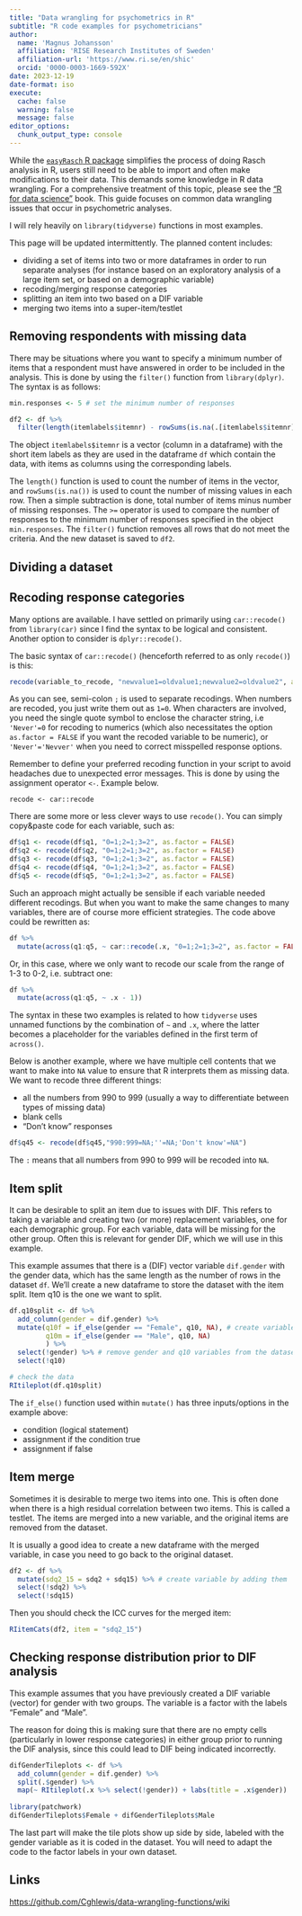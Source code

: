 ---
title: "Data wrangling for psychometrics in R"
subtitle: "R code examples for psychometricians"
author: 
  name: 'Magnus Johansson'
  affiliation: 'RISE Research Institutes of Sweden'
  affiliation-url: 'https://www.ri.se/en/shic'
  orcid: '0000-0003-1669-592X'
date: 2023-12-19
date-format: iso
execute: 
  cache: false
  warning: false
  message: false
editor_options: 
  chunk_output_type: console
---

While the [`easyRasch` R package](https://pgmj.github.io/easyRasch/) simplifies the process of doing Rasch analysis in R, users still need to be able to import and often make modifications to their data. This demands some knowledge in R data wrangling. For a comprehensive treatment of this topic, please see the ["R for data science"](https://r4ds.had.co.nz/) book. This guide focuses on common data wrangling issues that occur in psychometric analyses.

I will rely heavily on `library(tidyverse)` functions in most examples.

This page will be updated intermittently. The planned content includes:

- dividing a set of items into two or more dataframes in order to run separate analyses (for instance based on an exploratory analysis of a large item set, or based on a demographic variable)
- recoding/merging response categories
- splitting an item into two based on a DIF variable
- merging two items into a super-item/testlet

## Removing respondents with missing data

There may be situations where you want to specify a minimum number of items that a respondent must have answered in order to be included in the analysis. This is done by using the `filter()` function from `library(dplyr)`. The syntax is as follows:

``` r
min.responses <- 5 # set the minimum number of responses

df2 <- df %>% 
  filter(length(itemlabels$itemnr) - rowSums(is.na(.[itemlabels$itemnr])) >=     min.responses)
```

The object `itemlabels$itemnr` is a vector (column in a dataframe) with the short item labels as they are used in the dataframe `df` which contain the data, with items as columns using the corresponding labels. 

The `length()` function is used to count the number of items in the vector, and `rowSums(is.na())` is used to count the number of missing values in each row. Then a simple subtraction is done, total number of items minus number of missing responses. The `>=` operator is used to compare the number of responses to the minimum number of responses specified in the object `min.responses`. The `filter()` function removes all rows that do not meet the criteria. And the new dataset is saved to `df2`.

## Dividing a dataset

## Recoding response categories

Many options are available. I have settled on primarily using `car::recode()` from `library(car)` since I find the syntax to be logical and consistent. Another option to consider is `dplyr::recode()`.

The basic syntax of `car::recode()` (henceforth referred to as only `recode()`) is this:

``` r
recode(variable_to_recode, "newvalue1=oldvalue1;newvalue2=oldvalue2", as.factor = FALSE/TRUE)
```

As you can see, semi-colon `;` is used to separate recodings. When numbers are recoded, you just write them out as `1=0`. When characters are involved, you need the single quote symbol to enclose the character string, i.e `'Never'=0` for recoding to numerics (which also necessitates the option `as.factor = FALSE` if you want the recoded variable to be numeric), or `'Never'='Nevver'` when you need to correct misspelled response options.

::: {.callout-tip}
Remember to define your preferred recoding function in your script to avoid headaches due to unexpected error messages. This is done by using the assignment operator `<-`. Example below.

`recode <- car::recode`
:::

There are some more or less clever ways to use `recode()`. You can simply copy&paste code for each variable, such as:

``` r
df$q1 <- recode(df$q1, "0=1;2=1;3=2", as.factor = FALSE)
df$q2 <- recode(df$q2, "0=1;2=1;3=2", as.factor = FALSE)
df$q3 <- recode(df$q3, "0=1;2=1;3=2", as.factor = FALSE)
df$q4 <- recode(df$q4, "0=1;2=1;3=2", as.factor = FALSE)
df$q5 <- recode(df$q5, "0=1;2=1;3=2", as.factor = FALSE)
```

Such an approach might actually be sensible if each variable needed different recodings. But when you want to make the same changes to many variables, there are of course more efficient strategies. The code above could be rewritten as:

``` r
df %>% 
  mutate(across(q1:q5, ~ car::recode(.x, "0=1;2=1;3=2", as.factor = FALSE)))
```

Or, in this case, where we only want to recode our scale from the range of 1-3 to 0-2, i.e. subtract one:

``` r
df %>% 
  mutate(across(q1:q5, ~ .x - 1))
```

The syntax in these two examples is related to how `tidyverse` uses unnamed functions by the combination of `~` and `.x`, where the latter becomes a placeholder for the variables defined in the first term of `across()`.


Below is another example, where we have multiple cell contents that we want to make into `NA` value to ensure that R interprets them as missing data. We want to recode three different things:

- all the numbers from 990 to 999 (usually a way to differentiate between types of missing data)
- blank cells
- "Don't know" responses

``` r
df$q45 <- recode(df$q45,"990:999=NA;''=NA;'Don't know'=NA")
```

The `:` means that all numbers from 990 to 999 will be recoded into `NA`.

## Item split

It can be desirable to split an item due to issues with DIF. This refers to taking a variable and creating two (or more) replacement variables, one for each demographic group. For each variable, data will be missing for the other group. Often this is relevant for gender DIF, which we will use in this example.

This example assumes that there is a (DIF) vector variable `dif.gender` with the gender data, which has the same length as the number of rows in the dataset `df`. We'll create a new dataframe to store the dataset with the item split. Item q10 is the one we want to split.

``` r
df.q10split <- df %>% 
  add_column(gender = dif.gender) %>% 
  mutate(q10f = if_else(gender == "Female", q10, NA), # create variable q10f when gender is "Female"
         q10m = if_else(gender == "Male", q10, NA)
         ) %>% 
  select(!gender) %>% # remove gender and q10 variables from the dataset
  select(!q10)

# check the data
RItileplot(df.q10split)
```

The `if_else()` function used within `mutate()` has three inputs/options in the example above:

- condition (logical statement)
- assignment if the condition true
- assignment if false

## Item merge

Sometimes it is desirable to merge two items into one. This is often done when there is a high residual correlation between two items. This is called a testlet. The items are merged into a new variable, and the original items are removed from the dataset.

It is usually a good idea to create a new dataframe with the merged variable, in case you need to go back to the original dataset.

``` r
df2 <- df %>% 
  mutate(sdq2_15 = sdq2 + sdq15) %>% # create variable by adding them
  select(!sdq2) %>% 
  select(!sdq15)
```

Then you should check the ICC curves for the merged item:

``` r
RIitemCats(df2, item = "sdq2_15")
```

## Checking response distribution prior to DIF analysis

This example assumes that you have previously created a DIF variable (vector) for gender with two groups. The variable is a factor with the labels "Female" and "Male".

The reason for doing this is making sure that there are no empty cells (particularly in lower response categories) in either group prior to running the DIF analysis, since this could lead to DIF being indicated incorrectly.

``` r
difGenderTileplots <- df %>% 
  add_column(gender = dif.gender) %>% 
  split(.$gender) %>%
  map(~ RItileplot(.x %>% select(!gender)) + labs(title = .x$gender))
  
library(patchwork)
difGenderTileplots$Female + difGenderTileplots$Male
```
The last part will make the tile plots show up side by side, labeled with the gender variable as it is coded in the dataset. You will need to adapt the code to the factor labels in your own dataset.

## Links

<https://github.com/Cghlewis/data-wrangling-functions/wiki>